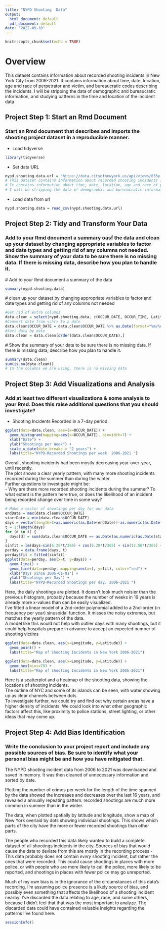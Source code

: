 ```yaml
---
title: "NYPD Shooting  Data"
output:
  html_document: default
  pdf_document: default
date: "2022-09-10"
---
```


```r
knitr::opts_chunk$set(echo = TRUE)
```
# Overview

This dataset contains information about recorded shooting incidents in New York City from 2006-2021.
It contains information about time, date, location, age and race of perpetrator and victim, and bureaucratic codes describing the incidents.
I will be stripping the data of demographic and bureaucratic information, and studying patterns in the time and location of the incident data

## Project Step 1: Start an Rmd Document
### Start an Rmd document that describes and imports the shooting project dataset in a reproducible manner.

 - Load tidyverse  
```r
library(tidyverse)
```

 - Set data URL  
```r
nypd.shooting.data.url = "https://data.cityofnewyork.us/api/views/833y-fsy8/rows.csv?accessType=DOWNLOAD"
# This dataset contains information about recorded shooting incidents in New York City from 2006-2021.
# It contains information about time, date, location, age and race of perpetrator and victim, and bureaucratic codes describing the incidents.
# I will be stripping the data of demographic and bureaucratic information, and studing patterns in the time and location of the incident data
```
 
 - Load data from url  
```r
nypd.shooting.data = read_csv(nypd.shooting.data.url)
```

## Project Step 2: Tidy and Transform Your Data
### Add to your Rmd document a summary oasf the data and clean up your dataset by changing appropriate variables to factor and date types and getting rid of any columns not needed.  Show the summary of your data to be sure there is no missing data. If there is missing data, describe how you plan to handle it.


 # Add to your Rmd document a summary of the data  
```r
summary(nypd.shooting.data)
```


 # clean up your dataset by changing appropriate variables to factor and date types and getting rid of any columns not needed  
```r
#Get rid of extra columns
data.clean = select(nypd.shooting.data, c(OCCUR_DATE, OCCUR_TIME, Latitude, Longitude))
#Convert date from <chr> to a date
data.clean$OCCUR_DATE = data.clean$OCCUR_DATE %>% as.Date(format="%m/%d/%Y")
#Sort data by date
data.clean = data.clean[order(data.clean$OCCUR_DATE),]

```

 # Show the summary of your data to be sure there is no missing data. If there is missing data, describe how you plan to handle it.
```r
summary(data.clean)
sum(is.na(data.clean))
# In the columns we are using, there is no missing data
```


## Project Step 3: Add Visualizations and Analysis
### Add at least two different visualizations & some analysis to your Rmd.  Does this raise additional questions that you should investigate?  

 - Shooting Incidents Recorded in a 7-day period.
```r
ggplot(data=data.clean, aes=(x=OCCUR_DATE)) + 
  geom_histogram(mapping=aes(x=OCCUR_DATE), binwidth=7) +
  xlab("Date") +
  ylab("Shootings per Week") +
  scale_x_date(date_breaks = "2 years") +
  labs(title="NYPD-Recorded Shootings per week. 2006-2021 ")
```  
  
Overall, shooting incidents had been mostly decreasing year-over-year, until recently.  
The plot shows a clear yearly pattern, with many more shooting incidents recorded during the summer than during the winter.  
Further questions to investigate might be:  
 - Why are there more recorded shooting incidents during the summer? To what extent is the pattern here true, or does the likelihood of an incident being recorded change over time in some way?  

```r
# Make a vector of shootings per day for our data
endDate = max(data.clean$OCCUR_DATE)
startDate = min(data.clean$OCCUR_DATE)
days = vector(length=1+as.numeric(as.Date(endDate))-as.numeric(as.Date(startDate)))
t = 1:length(days)
for (d in t) {
  days[d] = sum(data.clean$OCCUR_DATE == as.Date(as.numeric(as.Date(startDate))+d-1, origin="1970-01-01"))
}
sinfit = lm(days~sin(6.28*t/365) + cos(6.28*t/365) + sin(12.56*t/365) + cos(12.56*t/365) + t + t^2)
perday = data.frame(days, t)
perday$fit = fitted(sinfit)
ggplot(data=perday, aes(x=t, y=days)) + 
  geom_line() + 
  geom_line(data=perday, mapping=aes(x=t, y=fit), color="red") +
  xlab("Days since 2006-01-01") +
  ylab("Shootings per Day") +
  labs(title="NYPD-Recorded Shootings per day. 2006-2021 ")
```  
  
Here, the daily shootings are plotted. It doesn't look much noisier than the previous histogram, probably because the number of weeks in 16 years is already more x-values than can be easily visualized.  
I've fitted a linear model of a 2nd-order polynomial added to a 2nd-order (in frequency per year) sinusoidal function. It misses the noisy extremes, but matches the yearly pattern of the data.  
A model like this would not help with outlier days with many shootings, but it could help hospitals prepare in advance to accept an expected number of shooting victims
  
```r
ggplot(data=data.clean, aes(x=Longitude, y=Latitude)) + 
  geom_point() + 
  labs(title="Map of Shooting Incidents in New York 2006-2021")
```  

```r
ggplot(data=data.clean, aes(x=Longitude, y=Latitude)) + 
  geom_hex(bins=70) + 
  labs(title="Map of Shooting Incidents in New York 2006-2021")
```  
  
Here is a scatterplot and a heatmap of the shooting data, showing the locations of shooting incidents.  
The outline of NYC and some of its islands can be seen, with water showing up as clear channels between dots.  
To investigate further, we could try and find out why certain areas have a higher density of incidents. We could look into what other geographic factors affect this, like proximity to police stations, street lighting, or other ideas that may come up.

## Project Step 4: Add Bias Identification
### Write the conclusion to your project report and include any possible sources of bias.  Be sure to identify what your personal bias might be and how you have mitigated that.

The NYPD shooting incident data from 2006 to 2021 was downloaded and saved in memory. It was then cleaned of unnecessary information and sorted by date.  
  
Plotting the number of crimes per week for the length of the time spanned by the data showed the increases and decreases over the last 16 years, and revealed a annually repeating pattern: recorded shootings are much more common in summer than in the winter.  
  
The data, when plotted spatially by latitude and longitude, show a map of New York overlaid by dots showing individual shootings. This shows which parts of the city have the more or fewer recorded shootings than other parts.  
  
The people who recorded this data likely wanted to build a complete dataset of all shootings incidents in the city. Sources of bias that would cause the data to deviate from this are mostly in the recording process - This data probably does not contain *every* shooting incident, but rather the ones that were recorded. This could cause shootings in places with more police, or with people who are more likely to call the police, more likely to be reported, and shootings in places with fewer police may go unreported.  
  
Much of my own bias is in the ignorance of the circumstances of this data's recording. I'm assuming police presence is a likely source of bias, and possibly even something that affects the likelihood of a shooting incident nearby. I've discarded the data relating to age, race, and some others, because I didn't feel that that was the most important to analyze. The discarded data could have contained valuable insights regarding the patterns I've found here.  
  
  
```r
sessionInfo()
```
  
